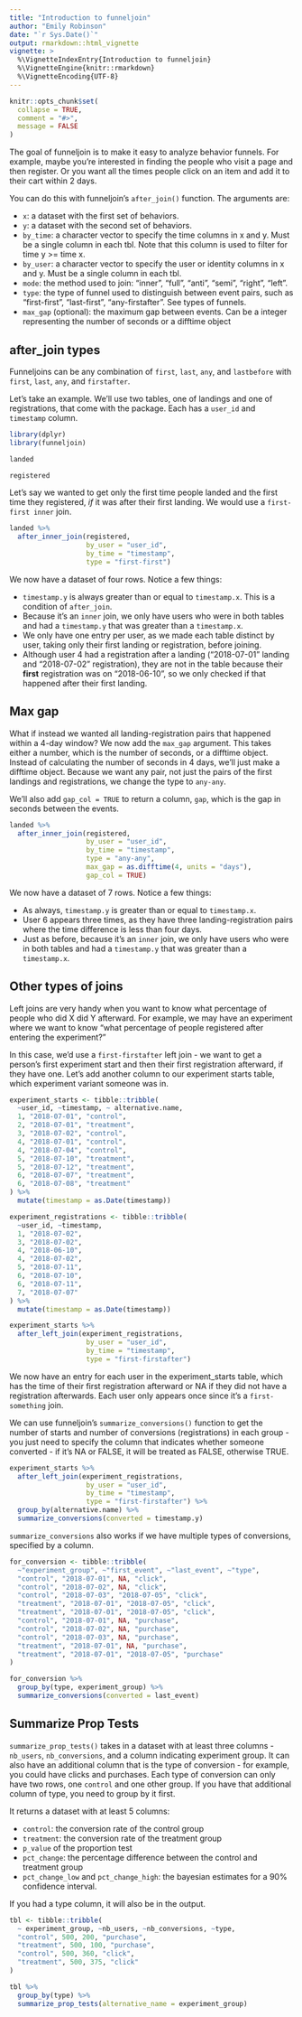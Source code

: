 ```yaml
---
title: "Introduction to funneljoin"
author: "Emily Robinson"
date: "`r Sys.Date()`"
output: rmarkdown::html_vignette
vignette: >
  %\VignetteIndexEntry{Introduction to funneljoin}
  %\VignetteEngine{knitr::rmarkdown}
  %\VignetteEncoding{UTF-8}
---
```


```r
knitr::opts_chunk$set(
  collapse = TRUE,
  comment = "#>", 
  message = FALSE
)
```

The goal of funneljoin is to make it easy to analyze behavior funnels. For example, maybe you're interested in finding the people who visit a page and then register. Or you want all the times people click on an item and add it to their cart within 2 days. 

You can do this with funneljoin's `after_join()` function. The arguments are: 

  - `x`: a dataset with the first set of behaviors.
  - `y`: a dataset with the second set of behaviors.
  - `by_time`: a character vector to specify the time columns in x and y. Must be a single column in each tbl. Note that this column is used to filter for time y >= time x.
  - `by_user`: a character vector to specify the user or identity columns in x and y. Must be a single column in each tbl.
  - `mode`: the method used to join: "inner", "full", "anti", "semi", "right", "left".
  - `type`: the type of funnel used to distinguish between event pairs, such as "first-first", "last-first", "any-firstafter". See types of funnels.
  - `max_gap` (optional): the maximum gap between events. Can be a integer representing the number of seconds or a difftime object
  
## after_join types

Funneljoins can be any combination of `first`, `last`, `any`, and `lastbefore` with `first`, `last`,  `any`, and `firstafter`.

Let's take an example. We'll use two tables, one of landings and one of registrations, that come with the package. Each has a `user_id` and `timestamp` column. 

```r
library(dplyr)
library(funneljoin)
```

```r
landed
```

```r
registered
```

Let's say we wanted to get only the first time people landed and the first time they registered, *if* it was after their first landing. We would use a `first-first inner` join. 

```r
landed %>%
  after_inner_join(registered, 
                   by_user = "user_id",
                   by_time = "timestamp",
                   type = "first-first")
```

We now have a dataset of four rows. Notice a few things: 

  - `timestamp.y` is always greater than or equal to `timestamp.x`. This is a condition of `after_join`.
  - Because it's an `inner` join, we only have users who were in both tables and had a `timestamp.y` that was greater than a `timestamp.x`. 
  - We only have one entry per user, as we made each table distinct by user, taking only their first landing or registration, before joining.
  - Although user 4 had a registration after a landing ("2018-07-01" landing and "2018-07-02" registration), they are not in the table because their **first** registration was on "2018-06-10", so we only checked if that happened after their first landing. 

## Max gap 

What if instead we wanted all landing-registration pairs that happened within a 4-day window? We now add the `max_gap` argument. This takes either a number, which is the number of seconds, or a difftime object. Instead of calculating the number of seconds in 4 days, we'll just make a difftime object. Because we want any pair, not just the pairs of the first landings and registrations, we change the type to `any-any`.

We'll also add `gap_col = TRUE` to return a column, `gap`, which is the gap in seconds between the events.

```r
landed %>%
  after_inner_join(registered, 
                   by_user = "user_id",
                   by_time = "timestamp",
                   type = "any-any", 
                   max_gap = as.difftime(4, units = "days"),
                   gap_col = TRUE)
```

We now have a dataset of 7 rows. Notice a few things: 

  - As always, `timestamp.y` is greater than or equal to `timestamp.x`. 
  - User 6 appears three times, as they have three landing-registration pairs where the time difference is less than four days.
  - Just as before, because it's an `inner` join, we only have users who were in both tables and had a `timestamp.y` that was greater than a `timestamp.x`. 

## Other types of joins

Left joins are very handy when you want to know what percentage of people who did X did Y afterward. For example, we may have an experiment where we want to know "what percentage of people registered after entering the experiment?"

In this case, we'd use a `first-firstafter` left join - we want to get a person's first experiment start and then their first registration afterward, if they have one. Let's add another column to our experiment starts table, which experiment variant someone was in. 

```r
experiment_starts <- tibble::tribble(
  ~user_id, ~timestamp, ~ alternative.name,
  1, "2018-07-01", "control",
  2, "2018-07-01", "treatment",
  3, "2018-07-02", "control",
  4, "2018-07-01", "control",
  4, "2018-07-04", "control",
  5, "2018-07-10", "treatment",
  5, "2018-07-12", "treatment",
  6, "2018-07-07", "treatment",
  6, "2018-07-08", "treatment"
) %>%
  mutate(timestamp = as.Date(timestamp))

experiment_registrations <- tibble::tribble(
  ~user_id, ~timestamp, 
  1, "2018-07-02", 
  3, "2018-07-02", 
  4, "2018-06-10", 
  4, "2018-07-02", 
  5, "2018-07-11", 
  6, "2018-07-10", 
  6, "2018-07-11", 
  7, "2018-07-07"
) %>%
  mutate(timestamp = as.Date(timestamp))
```

```r
experiment_starts %>%
  after_left_join(experiment_registrations, 
                   by_user = "user_id",
                   by_time = "timestamp",
                   type = "first-firstafter")
```

We now have an entry for each user in the experiment_starts table, which has the time of their first registration afterward or NA if they did not have a registration afterwards. Each user only appears once since it's a `first-something` join.   

We can use funneljoin's `summarize_conversions()` function to get the number of starts and number of conversions (registrations) in each group - you just need to specify the column that indicates whether someone converted - if it's NA or FALSE, it will be treated as FALSE, otherwise TRUE. 

```r
experiment_starts %>%
  after_left_join(experiment_registrations, 
                   by_user = "user_id",
                   by_time = "timestamp",
                   type = "first-firstafter") %>% 
  group_by(alternative.name) %>%
  summarize_conversions(converted = timestamp.y)
```

`summarize_conversions` also works if we have multiple types of conversions, specified by a column.

```r
for_conversion <- tibble::tribble(
  ~"experiment_group", ~"first_event", ~"last_event", ~"type", 
  "control", "2018-07-01", NA, "click",
  "control", "2018-07-02", NA, "click",
  "control", "2018-07-03", "2018-07-05", "click",
  "treatment", "2018-07-01", "2018-07-05", "click",
  "treatment", "2018-07-01", "2018-07-05", "click",
  "control", "2018-07-01", NA, "purchase",
  "control", "2018-07-02", NA, "purchase",
  "control", "2018-07-03", NA, "purchase",
  "treatment", "2018-07-01", NA, "purchase",
  "treatment", "2018-07-01", "2018-07-05", "purchase"
)

for_conversion %>%
  group_by(type, experiment_group) %>%
  summarize_conversions(converted = last_event)
```

## Summarize Prop Tests

`summarize_prop_tests()` takes in a dataset with at least three columns - `nb_users`, `nb_conversions`, and a column indicating experiment group. It can also have an additional column that is the type of conversion - for example, you could have clicks and purchases. Each type of conversion can only have two rows, one `control` and one other group. If you have that additional column of type, you need to group by it first. 

It returns a dataset with at least 5 columns:

  - `control`: the conversion rate of the control group
  - `treatment`: the  conversion rate of the treatment group
  - `p_value` of the proportion test
  - `pct_change`: the percentage difference between the control and treatment group
  - `pct_change_low` and `pct_change_high`: the bayesian estimates for a 90% confidence interval. 
  
If you had a type column, it will also be in the output. 

```r
tbl <- tibble::tribble(
  ~ experiment_group, ~nb_users, ~nb_conversions, ~type,
  "control", 500, 200, "purchase",
  "treatment", 500, 100, "purchase", 
  "control", 500, 360, "click",
  "treatment", 500, 375, "click"
)

tbl %>%
  group_by(type) %>%
  summarize_prop_tests(alternative_name = experiment_group)
```

